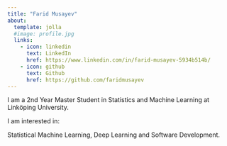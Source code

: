 ```yaml
---
title: "Farid Musayev"
about:
  template: jolla
  #image: profile.jpg
  links:
    - icon: linkedin
      text: LinkedIn
      href: https://www.linkedin.com/in/farid-musayev-5934b514b/
    - icon: github
      text: Github
      href: https://github.com/faridmusayev
---
```

I am a 2nd Year Master Student in Statistics and Machine Learning
at Linköping University.

I am interested in:

Statistical Machine Learning, Deep Learning and Software Development.

